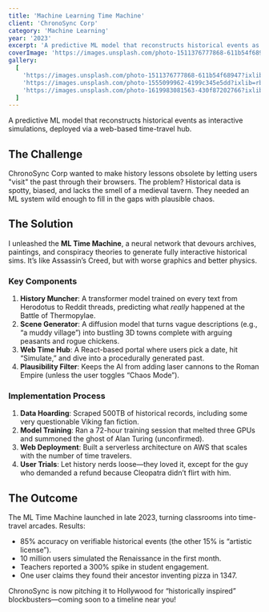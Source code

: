 ```yaml
---
title: 'Machine Learning Time Machine'
client: 'ChronoSync Corp'
category: 'Machine Learning'
year: '2023'
excerpt: 'A predictive ML model that reconstructs historical events as interactive simulations, deployed via a web-based time-travel hub.'
coverImage: 'https://images.unsplash.com/photo-1511376777868-611b54f68947?ixlib=rb-4.0.3&auto=format&fit=crop&w=1000&q=80'
gallery:
  [
    'https://images.unsplash.com/photo-1511376777868-611b54f68947?ixlib=rb-4.0.3&auto=format&fit=crop&w=1000&q=80',
    'https://images.unsplash.com/photo-1555099962-4199c345e5dd?ixlib=rb-4.0.3&auto=format&fit=crop&w=1000&q=80',
    'https://images.unsplash.com/photo-1619983081563-430f87202766?ixlib=rb-4.0.3&auto=format&fit=crop&w=1000&q=80',
  ]
---
```


A predictive ML model that reconstructs historical events as interactive simulations, deployed via a web-based time-travel hub.

## The Challenge

ChronoSync Corp wanted to make history lessons obsolete by letting users "visit" the past through their browsers. The problem? Historical data is spotty, biased, and lacks the smell of a medieval tavern. They needed an ML system wild enough to fill in the gaps with plausible chaos.

## The Solution

I unleashed the **ML Time Machine**, a neural network that devours archives, paintings, and conspiracy theories to generate fully interactive historical sims. It’s like Assassin’s Creed, but with worse graphics and better physics.

### Key Components

1. **History Muncher**: A transformer model trained on every text from Herodotus to Reddit threads, predicting what _really_ happened at the Battle of Thermopylae.
2. **Scene Generator**: A diffusion model that turns vague descriptions (e.g., “a muddy village”) into bustling 3D towns complete with arguing peasants and rogue chickens.
3. **Web Time Hub**: A React-based portal where users pick a date, hit “Simulate,” and dive into a procedurally generated past.
4. **Plausibility Filter**: Keeps the AI from adding laser cannons to the Roman Empire (unless the user toggles “Chaos Mode”).

### Implementation Process

1. **Data Hoarding**: Scraped 500TB of historical records, including some very questionable Viking fan fiction.
2. **Model Training**: Ran a 72-hour training session that melted three GPUs and summoned the ghost of Alan Turing (unconfirmed).
3. **Web Deployment**: Built a serverless architecture on AWS that scales with the number of time travelers.
4. **User Trials**: Let history nerds loose—they loved it, except for the guy who demanded a refund because Cleopatra didn’t flirt with him.

## The Outcome

The ML Time Machine launched in late 2023, turning classrooms into time-travel arcades. Results:

- 85% accuracy on verifiable historical events (the other 15% is “artistic license”).
- 10 million users simulated the Renaissance in the first month.
- Teachers reported a 300% spike in student engagement.
- One user claims they found their ancestor inventing pizza in 1347.

ChronoSync is now pitching it to Hollywood for “historically inspired” blockbusters—coming soon to a timeline near you!
